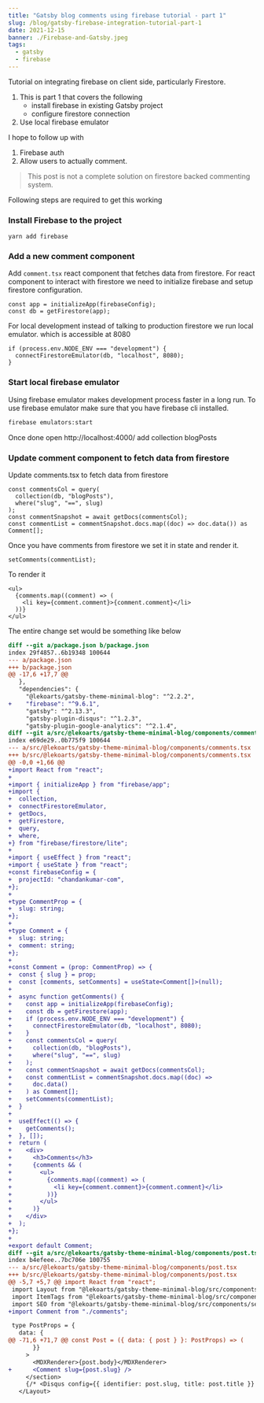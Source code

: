 ```yaml
---
title: "Gatsby blog comments using firebase tutorial - part 1"
slug: /blog/gatsby-firebase-integration-tutorial-part-1
date: 2021-12-15
banner: ./Firebase-and-Gatsby.jpeg
tags:
  - gatsby
  - firebase
---
```


Tutorial on integrating firebase on client side, particularly Firestore.

1. This is part 1 that covers the following
   - install firebase in existing Gatsby project
   - configure firestore connection
2. Use local firebase emulator

I hope to follow up with

1. Firebase auth
2. Allow users to actually comment.

> This post is not a complete solution on firestore backed commenting system.

Following steps are required to get this working

### Install Firebase to the project

```
yarn add firebase
```

### Add a new comment component

Add `comment.tsx` react component that fetches data from firestore.
For react component to interact with firestore we need to initialize firebase and setup firestore
configuration.

```tsx
const app = initializeApp(firebaseConfig);
const db = getFirestore(app);
```

For local development instead of talking to production firestore we run local emulator. which is accessible at 8080

```tsx
if (process.env.NODE_ENV === "development") {
  connectFirestoreEmulator(db, "localhost", 8080);
}
```

### Start local firebase emulator

Using firebase emulator makes development process faster in a long run. To use firebase emulator make sure that you have firebase cli
installed.

```bash
firebase emulators:start
```

Once done open http://localhost:4000/ add collection blogPosts

### Update comment component to fetch data from firestore

Update comments.tsx to fetch data from firestore

```tsx:title=comments.tsx
const commentsCol = query(
  collection(db, "blogPosts"),
  where("slug", "==", slug)
);
const commentSnapshot = await getDocs(commentsCol);
const commentList = commentSnapshot.docs.map((doc) => doc.data()) as Comment[];
```

Once you have comments from firestore we set it in state and render it.

```tsx
setComments(commentList);
```

To render it

```tsx
<ul>
  {comments.map((comment) => (
    <li key={comment.comment}>{comment.comment}</li>
  ))}
</ul>
```

The entire change set would be something like below

```diff
diff --git a/package.json b/package.json
index 29f4857..6b19348 100644
--- a/package.json
+++ b/package.json
@@ -17,6 +17,7 @@
   },
   "dependencies": {
     "@lekoarts/gatsby-theme-minimal-blog": "^2.2.2",
+    "firebase": "^9.6.1",
     "gatsby": "^2.13.3",
     "gatsby-plugin-disqus": "^1.2.3",
     "gatsby-plugin-google-analytics": "^2.1.4",
diff --git a/src/@lekoarts/gatsby-theme-minimal-blog/components/comments.tsx b/src/@lekoarts/gatsby-theme-minimal-blog/components/comments.tsx
index e69de29..0b775f9 100644
--- a/src/@lekoarts/gatsby-theme-minimal-blog/components/comments.tsx
+++ b/src/@lekoarts/gatsby-theme-minimal-blog/components/comments.tsx
@@ -0,0 +1,66 @@
+import React from "react";
+
+import { initializeApp } from "firebase/app";
+import {
+  collection,
+  connectFirestoreEmulator,
+  getDocs,
+  getFirestore,
+  query,
+  where,
+} from "firebase/firestore/lite";
+
+import { useEffect } from "react";
+import { useState } from "react";
+const firebaseConfig = {
+  projectId: "chandankumar-com",
+};
+
+type CommentProp = {
+  slug: string;
+};
+
+type Comment = {
+  slug: string;
+  comment: string;
+};
+
+const Comment = (prop: CommentProp) => {
+  const { slug } = prop;
+  const [comments, setComments] = useState<Comment[]>(null);
+
+  async function getComments() {
+    const app = initializeApp(firebaseConfig);
+    const db = getFirestore(app);
+    if (process.env.NODE_ENV === "development") {
+      connectFirestoreEmulator(db, "localhost", 8080);
+    }
+    const commentsCol = query(
+      collection(db, "blogPosts"),
+      where("slug", "==", slug)
+    );
+    const commentSnapshot = await getDocs(commentsCol);
+    const commentList = commentSnapshot.docs.map((doc) =>
+      doc.data()
+    ) as Comment[];
+    setComments(commentList);
+  }
+
+  useEffect(() => {
+    getComments();
+  }, []);
+  return (
+    <div>
+      <h3>Comments</h3>
+      {comments && (
+        <ul>
+          {comments.map((comment) => (
+            <li key={comment.comment}>{comment.comment}</li>
+          ))}
+        </ul>
+      )}
+    </div>
+  );
+};
+
+export default Comment;
diff --git a/src/@lekoarts/gatsby-theme-minimal-blog/components/post.tsx b/src/@lekoarts/gatsby-theme-minimal-blog/components/post.tsx
index b4efeee..7bc706e 100755
--- a/src/@lekoarts/gatsby-theme-minimal-blog/components/post.tsx
+++ b/src/@lekoarts/gatsby-theme-minimal-blog/components/post.tsx
@@ -5,7 +5,7 @@ import React from "react";
 import Layout from "@lekoarts/gatsby-theme-minimal-blog/src/components/layout";
 import ItemTags from "@lekoarts/gatsby-theme-minimal-blog/src/components/item-tags";
 import SEO from "@lekoarts/gatsby-theme-minimal-blog/src/components/seo";
+import Comment from "./comments";

 type PostProps = {
   data: {
@@ -71,6 +71,7 @@ const Post = ({ data: { post } }: PostProps) => (
       }}
     >
       <MDXRenderer>{post.body}</MDXRenderer>
+      <Comment slug={post.slug} />
     </section>
     {/* <Disqus config={{ identifier: post.slug, title: post.title }} /> */}
   </Layout>

```
